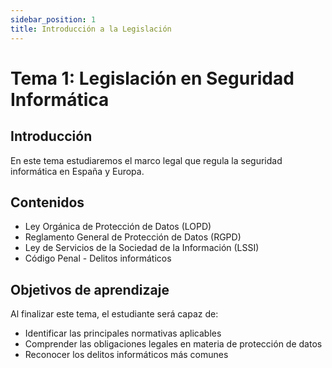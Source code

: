 ```yaml
---
sidebar_position: 1
title: Introducción a la Legislación
---
```


# Tema 1: Legislación en Seguridad Informática

## Introducción

En este tema estudiaremos el marco legal que regula la seguridad informática en España y Europa.

## Contenidos

- Ley Orgánica de Protección de Datos (LOPD)
- Reglamento General de Protección de Datos (RGPD)
- Ley de Servicios de la Sociedad de la Información (LSSI)
- Código Penal - Delitos informáticos

## Objetivos de aprendizaje

Al finalizar este tema, el estudiante será capaz de:
- Identificar las principales normativas aplicables
- Comprender las obligaciones legales en materia de protección de datos
- Reconocer los delitos informáticos más comunes
